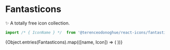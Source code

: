 

<Meta title="Icons/Fantasticons" />

# Fantasticons

✨ A totally free icon collection.

```javascript
import /* { IconName } */  from '@terenceodonoghue/react-icons/fantasticons';
```

<IconGallery>
  {Object.entries(Fantasticons).map(([name, Icon]) => (
    <IconItem name={name}>
      <Icon />
    </IconItem>
  ))}
</IconGallery>
